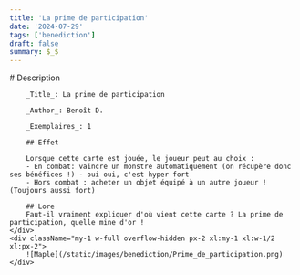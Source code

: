 ```yaml
---
title: 'La prime de participation'
date: '2024-07-29'
tags: ['benediction']
draft: false
summary: $_$
---
```


<div className="-mx-2 flex flex-wrap overflow-hidden xl:-mx-2">
    <div className="my-1 w-full overflow-hidden px-2 xl:my-1 xl:w-1/2 xl:px-2">
        # Description

        _Title_: La prime de participation

        _Author_: Benoît D.

        _Exemplaires_: 1

        ## Effet

        Lorsque cette carte est jouée, le joueur peut au choix :
        - En combat: vaincre un monstre automatiquement (on récupère donc ses bénéfices !) - oui oui, c'est hyper fort
        - Hors combat : acheter un objet équipé à un autre joueur ! (Toujours aussi fort)

        ## Lore
        Faut-il vraiment expliquer d'où vient cette carte ? La prime de participation, quelle mine d'or !
    </div>
    <div className="my-1 w-full overflow-hidden px-2 xl:my-1 xl:w-1/2 xl:px-2">
        ![Maple](/static/images/benediction/Prime_de_participation.png)
    </div>

</div>
